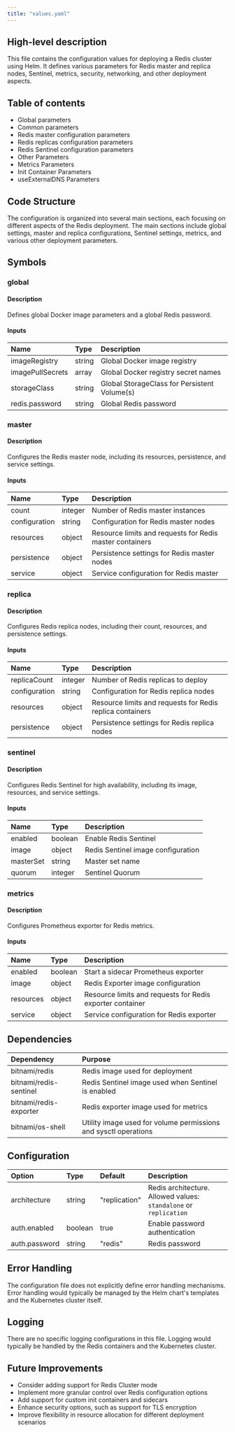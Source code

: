```yaml
---
title: "values.yaml"
---
```


## High-level description

This file contains the configuration values for deploying a Redis cluster using Helm. It defines various parameters for Redis master and replica nodes, Sentinel, metrics, security, networking, and other deployment aspects.

## Table of contents

- Global parameters
- Common parameters
- Redis master configuration parameters
- Redis replicas configuration parameters
- Redis Sentinel configuration parameters
- Other Parameters
- Metrics Parameters
- Init Container Parameters
- useExternalDNS Parameters

## Code Structure

The configuration is organized into several main sections, each focusing on different aspects of the Redis deployment. The main sections include global settings, master and replica configurations, Sentinel settings, metrics, and various other deployment parameters.

## Symbols

### global
#### Description
Defines global Docker image parameters and a global Redis password.

#### Inputs
| Name | Type | Description |
|:-----|:-----|:------------|
| imageRegistry | string | Global Docker image registry |
| imagePullSecrets | array | Global Docker registry secret names |
| storageClass | string | Global StorageClass for Persistent Volume(s) |
| redis.password | string | Global Redis password |

### master
#### Description
Configures the Redis master node, including its resources, persistence, and service settings.

#### Inputs
| Name | Type | Description |
|:-----|:-----|:------------|
| count | integer | Number of Redis master instances |
| configuration | string | Configuration for Redis master nodes |
| resources | object | Resource limits and requests for Redis master containers |
| persistence | object | Persistence settings for Redis master nodes |
| service | object | Service configuration for Redis master |

### replica
#### Description
Configures Redis replica nodes, including their count, resources, and persistence settings.

#### Inputs
| Name | Type | Description |
|:-----|:-----|:------------|
| replicaCount | integer | Number of Redis replicas to deploy |
| configuration | string | Configuration for Redis replica nodes |
| resources | object | Resource limits and requests for Redis replica containers |
| persistence | object | Persistence settings for Redis replica nodes |

### sentinel
#### Description
Configures Redis Sentinel for high availability, including its image, resources, and service settings.

#### Inputs
| Name | Type | Description |
|:-----|:-----|:------------|
| enabled | boolean | Enable Redis Sentinel |
| image | object | Redis Sentinel image configuration |
| masterSet | string | Master set name |
| quorum | integer | Sentinel Quorum |

### metrics
#### Description
Configures Prometheus exporter for Redis metrics.

#### Inputs
| Name | Type | Description |
|:-----|:-----|:------------|
| enabled | boolean | Start a sidecar Prometheus exporter |
| image | object | Redis Exporter image configuration |
| resources | object | Resource limits and requests for Redis exporter container |
| service | object | Service configuration for Redis exporter |

## Dependencies
| Dependency | Purpose |
|:-----------|:--------|
| bitnami/redis | Redis image used for deployment |
| bitnami/redis-sentinel | Redis Sentinel image used when Sentinel is enabled |
| bitnami/redis-exporter | Redis exporter image used for metrics |
| bitnami/os-shell | Utility image used for volume permissions and sysctl operations |

## Configuration
| Option | Type | Default | Description |
|:-------|:-----|:--------|:------------|
| architecture | string | "replication" | Redis architecture. Allowed values: `standalone` or `replication` |
| auth.enabled | boolean | true | Enable password authentication |
| auth.password | string | "redis" | Redis password |

## Error Handling
The configuration file does not explicitly define error handling mechanisms. Error handling would typically be managed by the Helm chart's templates and the Kubernetes cluster itself.

## Logging
There are no specific logging configurations in this file. Logging would typically be handled by the Redis containers and the Kubernetes cluster.

## Future Improvements
- Consider adding support for Redis Cluster mode
- Implement more granular control over Redis configuration options
- Add support for custom init containers and sidecars
- Enhance security options, such as support for TLS encryption
- Improve flexibility in resource allocation for different deployment scenarios